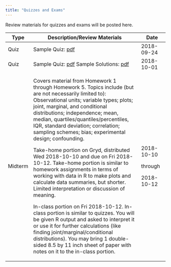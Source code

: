 ```yaml
---
title: "Quizzes and Exams"
---
```


Review materials for quizzes and exams will be posted here.

+---------+-------------------------------------------------------------+---------------+
| Type    | Description/Review Materials                                | Date          |
+=========+=============================================================+===============+
| Quiz    | Sample Quiz: [pdf](exams/q1/sample_quiz.pdf)                | 2018-09-24    |
+---------+-------------------------------------------------------------+---------------+
| Quiz    | Sample Quiz: [pdf](exams/q2/sample_quiz.pdf)                | 2018-10-01    |
|         | Sample Solutions: [pdf](exams/q2/sample_quiz_solutions.pdf) |               |
+---------+-------------------------------------------------------------+---------------+
| Midterm | Covers material from Homework 1 through Homework 5.         | 2018-10-10    |
|         | Topics include (but are not necessarily limited to):        |               |
|         | Observational units; variable types; plots; joint, marginal,| through       |
|         | and conditional distributions; independence; mean, median,  |               |
|         | quartiles/quantiles/percentiles, IQR, standard deviation;   | 2018-10-12    |
|         | correlation; sampling schemes; bias; experimental design;   |               |
|         | confounding.                                                |               |
|         |                                                             |               |
|         | Take-home portion on Gryd, distributed Wed 2018-10-10 and   |               |
|         | due on Fri 2018-10-12.  Take-home portion is similar to     |               |
|         | homework assignments in terms of working with data in R to  |               |
|         | make plots and calculate data summaries, but shorter.       |               |
|         | Limited interpretation or discussion of meaning.            |               |
|         |                                                             |               |
|         | In-class portion on Fri 2018-10-12.  In-class portion is    |               |
|         | similar to quizzes.  You will be given R output and asked   |               |
|         | to interpret it or use it for further calculations (like    |               |
|         | finding joint/marginal/conditional distributions).          |               |
|         | You may bring 1 double-sided 8.5 by 11 inch sheet of paper  |               |
|         | with notes on it to the in-class portion.                   |               |
+---------+-------------------------------------------------------------+---------------+
